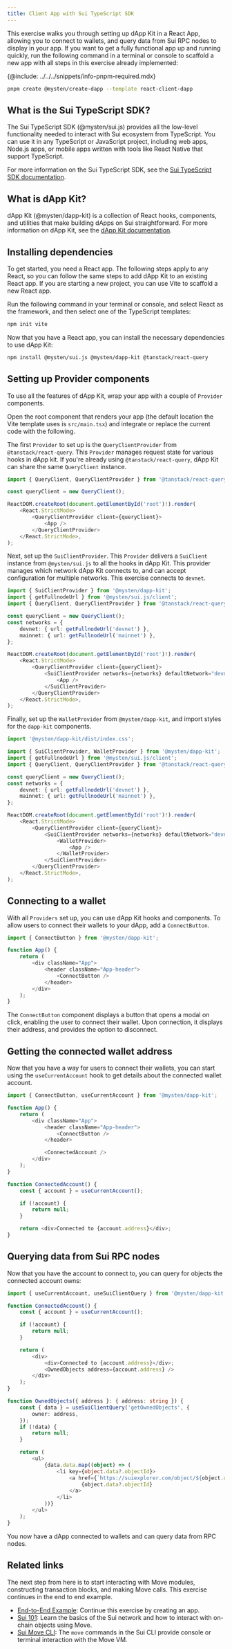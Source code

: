 ```yaml
---
title: Client App with Sui TypeScript SDK
---
```


This exercise walks you through setting up dApp Kit in a React App, allowing you to connect to wallets, and query data from Sui RPC nodes to display in your app. If you want to get a fully functional app up and running quickly, run the following command in a terminal or console to scaffold a new app with all steps in this exercise already implemented:

{@include: ../../../snippets/info-pnpm-required.mdx}

```bash
pnpm create @mysten/create-dapp --template react-client-dapp
```
## What is the Sui TypeScript SDK?

The Sui TypeScript SDK (@mysten/sui.js) provides all the low-level functionality needed to interact with Sui ecosystem from TypeScript. You can use it in any TypeScript or JavaScript project, including web apps, Node.js apps, or mobile apps written with tools like React Native that support TypeScript.

For more information on the Sui TypeScript SDK, see the [Sui TypeScript SDK documentation](https://sui-wallet-kit.vercel.app/typescript).

## What is dApp Kit?

dApp Kit (@mysten/dapp-kit) is a collection of React hooks, components, and utilities that make building dApps on Sui straightforward. For more information on dApp Kit, see the [dApp Kit documentation](https://sui-wallet-kit.vercel.app/dapp-kit).

## Installing dependencies

To get started, you need a React app. The following steps apply to any React, so you can follow the same steps to add dApp Kit to an existing React app. If you are starting a new project, you can use Vite to scaffold a new React app.

Run the following command in your terminal or console, and select React as the framework, and then select one of the TypeScript templates:

```bash npm2yarn
npm init vite
```

Now that you have a React app, you can install the necessary dependencies to use dApp Kit:

```bash npm2yarn
npm install @mysten/sui.js @mysten/dapp-kit @tanstack/react-query
```

## Setting up Provider components

To use all the features of dApp Kit, wrap your app with a couple of `Provider` components.

Open the root component that renders your app (the default location the Vite template uses is `src/main.tsx`) and integrate or replace the current code with the following.

The first `Provider` to set up is the `QueryClientProvider` from `@tanstack/react-query`. This `Provider` manages request state for various hooks in dApp kit. If you're already using `@tanstack/react-query`, dApp Kit can share the same `QueryClient` instance.

```ts
import { QueryClient, QueryClientProvider } from '@tanstack/react-query';

const queryClient = new QueryClient();

ReactDOM.createRoot(document.getElementById('root')!).render(
    <React.StrictMode>
        <QueryClientProvider client={queryClient}>
            <App />
        </QueryClientProvider>
    </React.StrictMode>,
);
```

Next, set up the `SuiClientProvider`. This `Provider` delivers a `SuiClient` instance from `@mysten/sui.js` to all the hooks in dApp Kit. This provider manages which network dApp Kit connects to, and can accept configuration for multiple networks. This exercise connects to `devnet`.

```ts
import { SuiClientProvider } from '@mysten/dapp-kit';
import { getFullnodeUrl } from '@mysten/sui.js/client';
import { QueryClient, QueryClientProvider } from '@tanstack/react-query';

const queryClient = new QueryClient();
const networks = {
    devnet: { url: getFullnodeUrl('devnet') },
    mainnet: { url: getFullnodeUrl('mainnet') },
};

ReactDOM.createRoot(document.getElementById('root')!).render(
    <React.StrictMode>
        <QueryClientProvider client={queryClient}>
            <SuiClientProvider networks={networks} defaultNetwork="devnet">
                <App />
            </SuiClientProvider>
        </QueryClientProvider>
    </React.StrictMode>,
);
```

Finally, set up the `WalletProvider` from `@mysten/dapp-kit`, and import styles for the `dapp-kit` components.

```ts
import '@mysten/dapp-kit/dist/index.css';

import { SuiClientProvider, WalletProvider } from '@mysten/dapp-kit';
import { getFullnodeUrl } from '@mysten/sui.js/client';
import { QueryClient, QueryClientProvider } from '@tanstack/react-query';

const queryClient = new QueryClient();
const networks = {
    devnet: { url: getFullnodeUrl('devnet') },
    mainnet: { url: getFullnodeUrl('mainnet') },
};

ReactDOM.createRoot(document.getElementById('root')!).render(
    <React.StrictMode>
        <QueryClientProvider client={queryClient}>
            <SuiClientProvider networks={networks} defaultNetwork="devnet">
                <WalletProvider>
                    <App />
                </WalletProvider>
            </SuiClientProvider>
        </QueryClientProvider>
    </React.StrictMode>,
);
```

## Connecting to a wallet

With all `Providers` set up, you can use dApp Kit hooks and components. To allow users to connect their wallets to your dApp, add a `ConnectButton`.

```ts
import { ConnectButton } from '@mysten/dapp-kit';

function App() {
    return (
        <div className="App">
            <header className="App-header">
                <ConnectButton />
            </header>
        </div>
    );
}
```

The `ConnectButton` component displays a button that opens a modal on click, enabling the user to connect their wallet. Upon connection, it displays their address, and provides the option to disconnect.

## Getting the connected wallet address

Now that you have a way for users to connect their wallets, you can start using the `useCurrentAccount` hook to get details about the connected wallet account.

```ts
import { ConnectButton, useCurrentAccount } from '@mysten/dapp-kit';

function App() {
    return (
        <div className="App">
            <header className="App-header">
                <ConnectButton />
            </header>

            <ConnectedAccount />
        </div>
    );
}

function ConnectedAccount() {
    const { account } = useCurrentAccount();

    if (!account) {
        return null;
    }

    return <div>Connected to {account.address}</div>;
}
```

## Querying data from Sui RPC nodes

Now that you have the account to connect to, you can query for objects the connected account owns:

```ts
import { useCurrentAccount, useSuiClientQuery } from '@mysten/dapp-kit';

function ConnectedAccount() {
    const { account } = useCurrentAccount();

    if (!account) {
        return null;
    }

    return (
        <div>
            <div>Connected to {account.address}</div>;
            <OwnedObjects address={account.address} />
        </div>
    );
}

function OwnedObjects({ address }: { address: string }) {
    const { data } = useSuiClientQuery('getOwnedObjects', {
        owner: address, 
    });
    if (!data) {
        return null;
    }

    return (
        <ul>
            {data.data.map((object) => (
                <li key={object.data?.objectId}>
                    <a href={`https://suiexplorer.com/object/${object.data?.objectId}`}>
                        {object.data?.objectId}
                    </a>
                </li>
            ))}
        </ul>
    );
}
```

You now have a dApp connected to wallets and can query data from RPC nodes. 

## Related links

The next step from here is to start interacting with Move modules, constructing transaction blocks, and making Move calls. This exercise continues in the end to end example.

- [End-to-End Example](../app-examples/e2e-counter.mdx): Continue this exercise by creating an app.
- [Sui 101](../sui-101.mdx): Learn the basics of the Sui network and how to interact with on-chain objects using Move.
- [Sui Move CLI](/references/cli/move.mdx): The `move` commands in the Sui CLI provide console or terminal interaction with the Move VM.
